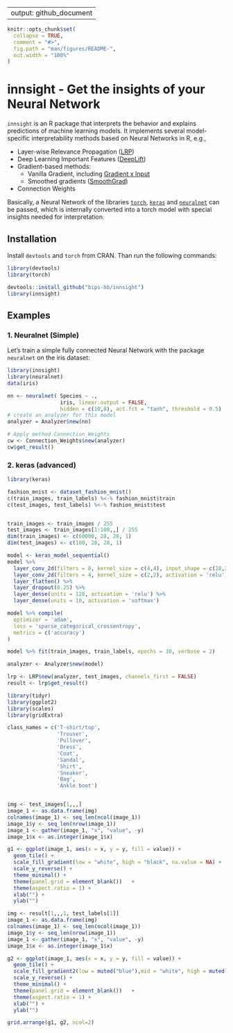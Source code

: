 
---
output: github_document
---

```r
knitr::opts_chunk$set(
  collapse = TRUE,
  comment = "#>",
  fig.path = "man/figures/README-",
  out.width = "100%"
)
```

# innsight - Get the insights of your Neural Network

<!-- badges: start -->
<!-- badges: end -->

`innsight` is an R package that interprets the behavior and explains predictions
of machine learning models. It implements several model-specific interpretability
methods based on Neural Networks in R, e.g., 

* Layer-wise Relevance Propagation ([LRP](https://journals.plos.org/plosone/article?id=10.1371/journal.pone.0130140))
* Deep Learning Important Features ([DeepLift](https://arxiv.org/abs/1704.02685))
* Gradient-based methods:
  * Vanilla Gradient, including [Gradient x Input](https://www.jmlr.org/papers/v11/baehrens10a.html)
  * Smoothed gradients ([SmoothGrad](https://arxiv.org/abs/1706.03825))
* Connection Weights

Basically, a Neural Network of the libraries [`torch`](https://torch.mlverse.org/),
[`keras`](https://keras.rstudio.com/) and [`neuralnet`](https://cran.r-project.org/web/packages/neuralnet/)
can be passed, which is internally converted into a torch model with special
insights needed for interpretation.

## Installation

Install `devtools` and `torch` from CRAN. Than run the following commands:
```r
library(devtools)
library(torch)
```

```r
devtools::install_github("bips-hb/innsight")
library(innsight)

```

## Examples

### 1. Neuralnet (Simple)

Let's train a simple fully connected Neural Network with the package `neuralnet`
on the iris dataset:

```r
library(innsight)
library(neuralnet)
data(iris)

nn <- neuralnet( Species ~ .,
                 iris, linear.output = FALSE,
                 hidden = c(10,8), act.fct = "tanh", threshold = 0.5)
# create an analyzer for this model
analyzer = Analyzer$new(nn)

# Apply method Connection_Weights
cw <- Connection_Weights$new(analyzer)
cw$get_result()
```

### 2. keras (advanced)

```r
library(keras)

fashion_mnist <- dataset_fashion_mnist()
c(train_images, train_labels) %<-% fashion_mnist$train
c(test_images, test_labels) %<-% fashion_mnist$test


train_images <- train_images / 255
test_images <- train_images[1:100,,] / 255
dim(train_images) <- c(60000, 28, 28, 1)
dim(test_images) <- c(100, 28, 28, 1)

model <- keras_model_sequential()
model %>%
  layer_conv_2d(filters = 8, kernel_size = c(4,4), input_shape = c(28,28, 1), activation = 'relu') %>%
  layer_conv_2d(filters = 4, kernel_size = c(2,2), activation = 'relu') %>%
  layer_flatten() %>%
  layer_dropout(0.25) %>%
  layer_dense(units = 128, activation = 'relu') %>%
  layer_dense(units = 10, activation = 'softmax')

model %>% compile(
  optimizer = 'adam', 
  loss = 'sparse_categorical_crossentropy',
  metrics = c('accuracy')
)

model %>% fit(train_images, train_labels, epochs = 10, verbose = 2)

analyzer <- Analyzer$new(model)

lrp <- LRP$new(analyzer, test_images, channels_first = FALSE)
result <- lrp$get_result()
```
```r
library(tidyr)
library(ggplot2)
library(scales)
library(gridExtra)

class_names = c('T-shirt/top',
                'Trouser',
                'Pullover',
                'Dress',
                'Coat', 
                'Sandal',
                'Shirt',
                'Sneaker',
                'Bag',
                'Ankle boot')


img <- test_images[1,,,]
image_1 <- as.data.frame(img)
colnames(image_1) <- seq_len(ncol(image_1))
image_1$y <- seq_len(nrow(image_1))
image_1 <- gather(image_1, "x", "value", -y)
image_1$x <- as.integer(image_1$x)

g1 <- ggplot(image_1, aes(x = x, y = y, fill = value)) +
  geom_tile() +
  scale_fill_gradient(low = "white", high = "black", na.value = NA) +
  scale_y_reverse() +
  theme_minimal() +
  theme(panel.grid = element_blank())   +
  theme(aspect.ratio = 1) +
  xlab("") +
  ylab("")

img <- result[1,,,1, test_labels[1]]
image_1 <- as.data.frame(img)
colnames(image_1) <- seq_len(ncol(image_1))
image_1$y <- seq_len(nrow(image_1))
image_1 <- gather(image_1, "x", "value", -y)
image_1$x <- as.integer(image_1$x)

g2 <- ggplot(image_1, aes(x = x, y = y, fill = value)) +
  geom_tile() +
  scale_fill_gradient2(low = muted("blue"),mid = "white", high = muted("red"), na.value = NA) +
  scale_y_reverse() +
  theme_minimal() +
  theme(panel.grid = element_blank())   +
  theme(aspect.ratio = 1) +
  xlab("") +
  ylab("")

grid.arrange(g1, g2, ncol=2)
```

